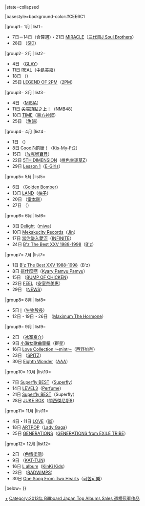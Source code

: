 {{Navbox
|bodyclass=hlist
|name= Billboard JAPAN Top Albums Sales 週榜冠軍 (2013年)
|title= [[日本告示牌|Billboard JAPAN]] Top Albums Sales 週榜冠軍作品及獲得者{{#if:{{{1|}}}|（{{{1|}}}）|}}
|state=<includeonly>collapsed</includeonly>

|basestyle=background-color:#CEE6C1

|group1= 1月
|list1= 
*7日－14日（合算週）・21日 [[MIRACLE (第三代J Soul Brothers專輯)|MIRACLE]]（[[J Soul Brothers|三代目J Soul Brothers]]）
*28日 {{link-ja|SID 10th Anniversary BEST|SID 10th Anniversary BEST}}（[[SID (乐团)|SID]]）

|group2= 2月
|list2= 
*4日 {{link-ja|JUSTICE (GLAY專輯)|JUSTICE (GLAYのアルバム)|JUSTICE}}（[[GLAY]]）
*11日 [[REAL (中島美嘉專輯)|REAL]]（[[中島美嘉]]）
*18日 {{link-ja|Sonar Pocket ism ④〜以你為名的花〜|ソナポケイズム(4)〜君という花〜|Sonar Pocket ism ④〜以你為名的花〜}}（{{link-ja|Sonar Pocket}}）
*25日 [[LEGEND OF 2PM]]（[[2PM]]）

|group3= 3月
|list3= 
*4日 {{link-en|Super Best Records -15th Celebration-|Super Best Records: 15th Celebration}}（[[MISIA]]）
*11日 [[尖端頂點之上！]]（[[NMB48]]）
*18日 [[TIME (東方神起專輯)|TIME]]（[[東方神起]]）
*25日 {{link-ja|sakanaction (專輯)|sakanaction (アルバム)|sakanaction}}（[[魚韻]]）

|group4= 4月
|list4= 
*1日 {{link-ja|BOφWY THE BEST “STORY”|BOOWY THE BEST "STORY"}}（{{link-ja|BOØWY|BOOWY}}）
*8日 [[Good向前衝！]]（[[Kis-My-Ft2]]）
*15日 {{link-ja|FUNKY MONKEY BABYS LAST BEST|ファンキーモンキーベイビーズLAST BEST}}（[[放克猴寶貝]]）
*22日 [[5TH DIMENSION]]（[[桃色幸運草Z]]）
*29日 [[Lesson 1]]（[[E-Girls]]）

|group5= 5月
|list5= 
*6日 {{link-ja|The Past Masters vol.1|ザ・パスト・マスターズ Vol.1}}（[[Golden Bomber]]）
*13日 [[LAND (柚子專輯)|LAND]]（[[柚子 (組合)|柚子]]）
*20日 {{link-ja|河馬 (堂本剛專輯)|カバ (アルバム)|河馬}}（[[堂本剛]]）
*27日 {{link-ja|ALL TIME BEST ALBUM|ALL TIME BEST ALBUM}}（{{link-ja|矢澤永吉|矢沢永吉}}）

|group6= 6月
|list6= 
*3日 [[Delight]]（[[miwa]]）
*10日 [[阳炎计划#目隐都市的记录|Mekakucity Records]]（[[Jin (日本音乐家)|Jin]]）
*17日 [[當你墜入愛河]]（[[INFINITE]]）
*24日 [[B'z The Best XXV 1988-1998]]（[[B'z]]）

|group7= 7月
|list7= 
*1日 [[B'z The Best XXV 1988-1998]]（B'z）
*8日 [[這什麼啊]]（[[Kyary Pamyu Pamyu]]）
*15日 {{link-ja|BUMP OF CHICKEN I［1999-2004］|BUMP OF CHICKEN I ＜1999-2004＞}}（[[BUMP OF CHICKEN]]）
*22日 [[FEEL (安室奈美惠專輯)|FEEL]]（[[安室奈美惠]]）
*29日 {{link-ja|NEWS (NEWS專輯)|NEWS (NEWSのアルバム)|NEWS}}（[[NEWS]]）

|group8= 8月
|list8= 
*5日 [[I (生物股長專輯)|I]]（[[生物股長]]）
*12日・19日・26日 {{link-ja|予襲復仇|予襲復讐}}（[[Maximum The Hormone]]）

|group9= 9月
|list9= 
*2日 {{link-ja|GREATEST ANTHOLOGY|KYOSUKE HIMURO 25th Anniversary BEST ALBUM GREATEST ANTHOLOGY}}（[[冰室京介]]）
*9日 [[小海女歌曲專輯]]（群星）
*16日 [[Love Collection ～mint～]]（[[西野加奈]]）
*23日 {{link-ja|小小生物|小さな生き物}}（[[SPITZ]]）
*30日 [[Eighth Wonder (AAA專輯)|Eighth Wonder]]（[[AAA (音樂團體)|AAA]]）

|group10= 10月
|list10= 
*7日 [[Superfly BEST]]（[[Superfly]]）
*14日 [[LEVEL3]]（[[Perfume (日本音乐团体)|Perfume]]）
*21日 [[Superfly BEST]]（Superfly）
*28日 [[JUKE BOX]]（[[關西傑尼斯8]]）

|group11= 11月
|list11= 
*4日・11日 [[LOVE (嵐)|LOVE]]（[[嵐]]）
*18日 [[ARTPOP]]（[[Lady Gaga]]）
*25日 [[GENERATIONS (GENERATIONS專輯)|GENERATIONS]]（[[GENERATIONS from EXILE TRIBE]]）

|group12= 12月
|list12= 
*2日 {{link-ja|PORNOGRAFFITTI 15th Anniversary "ALL TIME SINGLES"|PORNOGRAFFITTI 15th Anniversary "ALL TIME SINGLES"}}（[[色情塗鴉]]）
*9日 {{link-ja|楔-kusabi-|楔-kusabi-}}（[[KAT-TUN]]）
*16日 [[L album]]（[[KinKi Kids]]）
*23日 {{link-ja|×與○與罪|×と○と罪と|×與○與罪}}（[[RADWIMPS]]）
*30日 [[One Song From Two Hearts (可苦可樂專輯)|One Song From Two Hearts]]（[[可苦可樂]]）

|below={{Billboard JAPAN 專輯週榜冠軍／年份別模板}}
}}<noinclude>[[Category:2013年 Billboard Japan Top Albums Sales 週榜冠軍作品|+]]</noinclude>
<includeonly>[[Category:2013年 Billboard Japan Top Albums Sales 週榜冠軍作品]]</includeonly>
